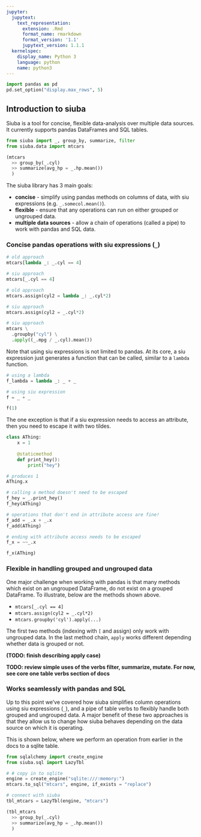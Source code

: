 ```yaml
---
jupyter:
  jupytext:
    text_representation:
      extension: .Rmd
      format_name: rmarkdown
      format_version: '1.1'
      jupytext_version: 1.1.1
  kernelspec:
    display_name: Python 3
    language: python
    name: python3
---
```


```python
import pandas as pd
pd.set_option("display.max_rows", 5)
```

## Introduction to siuba

Siuba is a tool for concise, flexible data-analysis over multiple data sources. It currently supports pandas DataFrames and SQL tables.


```python
from siuba import _, group_by, summarize, filter
from siuba.data import mtcars

(mtcars
  >> group_by(_.cyl)
  >> summarize(avg_hp = _.hp.mean())
  )
```

The siuba library has 3 main goals:


* **concise** - simplify using pandas methods on columns of data, with siu expressions (e.g. `_.somecol.mean()`).
* **flexible** - ensure that any operations can run on either grouped or ungrouped data.
* **multiple data sources** - allow a chain of operations (called a pipe) to work with pandas and SQL data.


### Concise pandas operations with siu expressions (`_`)

```python
# old approach
mtcars[lambda _: _.cyl == 4]

# siu approach
mtcars[_.cyl == 4]
```

```python
# old approach
mtcars.assign(cyl2 = lambda _: _.cyl*2)

# siu approach
mtcars.assign(cyl2 = _.cyl*2)
```

```python
# siu approach
mtcars \
  .groupby("cyl") \
  .apply((_.mpg / _.cyl).mean())
```

Note that using siu expressions is not limited to pandas.
At its core, a siu expression just generates a function that can be called, similar to a `lambda` function.

```python
# using a lambda
f_lambda = lambda _: _ + _

# using siu expression
f = _ + _

f(1)
```

The one exception is that if a siu expression needs to access an attribute, then you need to escape it with two tildes.


```python
class AThing:
    x = 1
    
    @staticmethod
    def print_hey():
        print("hey")

# produces 1
AThing.x

# calling a method doesn't need to be escaped
f_hey = _.print_hey()
f_hey(AThing)
```

```python
# operations that don't end in attribute access are fine!
f_add = _.x + _.x
f_add(AThing)
```

```python
# ending with attribute access needs to be escaped
f_x = ~~_.x

f_x(AThing)
```

### Flexible in handling grouped and ungrouped data

One major challenge when working with pandas is that many methods which exist on an ungrouped DataFrame, do not exist on a grouped DataFrame. To illustrate, below are the methods shown above.

* `mtcars[_.cyl == 4]`
* `mtcars.assign(cyl2 = _.cyl*2)`
* `mtcars.groupby('cyl').apply(...)`

The first two methods (indexing with `[` and assign) only work with ungrouped data. In the last method chain, `apply` works different depending whether data is grouped or not.

**(TODO: finish describing apply case)**


**TODO: review simple uses of the verbs filter, summarize, mutate. For now, see core one table verbs section of docs**


### Works seamlessly with pandas and SQL

Up to this point we've covered how siuba simplifies column operations using siu expressions (`_`), and a pipe of table verbs to flexibly handle both grouped and ungrouped data. A major benefit of these two approaches is that they allow us to change how siuba behaves depending on the data source on which it is operating.

This is shown below, where we perform an operation from earlier in the docs to a sqlite table.

```python
from sqlalchemy import create_engine
from siuba.sql import LazyTbl

# # copy in to sqlite
engine = create_engine("sqlite:///:memory:")
mtcars.to_sql("mtcars", engine, if_exists = "replace")

# connect with siuba
tbl_mtcars = LazyTbl(engine, "mtcars")

(tbl_mtcars
  >> group_by(_.cyl)
  >> summarize(avg_hp = _.hp.mean())
  )
```
